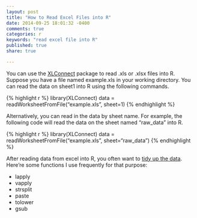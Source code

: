 ```yaml
---
layout: post
title: "How to Read Excel Files into R"
date: 2014-09-25 18:01:32 -0400
comments: true
categories: r
keywords: "read excel file into R"
published: true
share: true

---
```

You can use the [XLConnect](http://cran.r-project.org/web/packages/XLConnect/vignettes/XLConnect.pdf) package to read .xls or .xlsx files into R. Suppose you have a file named example.xls in your working directory. You can read the data on sheet1 into R using the following commands.

{% highlight r %}
library(XLConnect)
data = readWorksheetFromFile("example.xls", sheet=1)
{% endhighlight %}

Alternatively, you can read in the data by sheet name. For example, the following code will read the data on the sheet named "raw_data" into R.

{% highlight r %}
library(XLConnect)
data = readWorksheetFromFile("example.xls", sheet="raw_data")
{% endhighlight %}

After reading data from excel into R, you often want to [tidy up the data](http://vita.had.co.nz/papers/tidy-data.html). Here're some functions I use frequently for that purpose: 

* lapply
* vapply
* strsplit
* paste
* tolower
* gsub
